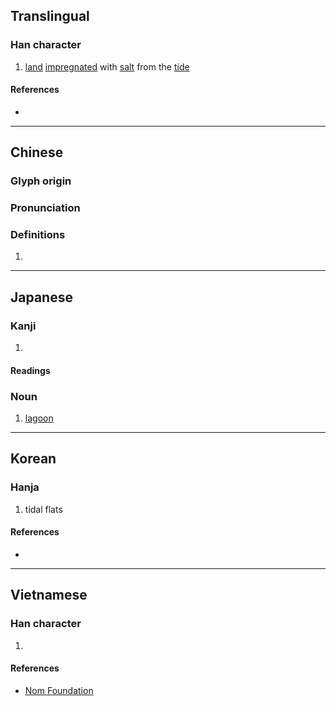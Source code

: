 {{character info/new}}
==Translingual==

===Han character===
{{Han char|rn=85|rad=水|as=12|sn=15|four=37127|canj=EHXF|ids=⿰氵舄}}

# [[land]] [[impregnate]]d with [[salt]] from the [[tide]]

====References====
* {{Han ref|kx=0649.160|dkj=18247|dj=1059.100|hdz=31743.090|uh=6F5F|ud=28511|bh=BCF3|bd=48371}}

----

==Chinese==
{{zh-forms}}

===Glyph origin===
{{Han etym}}

===Pronunciation===
{{zh-pron
|m=xì
|c=sik1
|h=pfs=
|md=
|mn=
|w=
|mc=y
|oc=y
|cat=n
}}

===Definitions===
{{zh-hanzi}}

# {{rfdef|lang=zh}}

----

==Japanese==

===Kanji===
{{ja-kanji|grade=c|rs=水12}}

# {{defn|lang=ja|sort=水12}}

====Readings====
{{ja-readings
|on=せき
|kun=かた-
}}

===Noun===
{{ja-noun|かた}}

# [[lagoon]]

----

==Korean==

===Hanja===
{{ko-hanja|hangeul=[[석]]|rv=seok|mr=sŏk|y=sek|eumhun=개펄|ehrv=gaepeol|ehmr=kaep'ǒl|ehy=}}

# tidal flats

====References====
* {{Hanja ref|nav=10000}}

----

==Vietnamese==

===Han character===
{{vi-readings|rs=水12| hanviet = tích}}

# {{defn|lang=vi|sort=水12}}

====References====
*[http://nomfoundation.org/common/nom_details.php?codepoint=6f5f Nom Foundation]